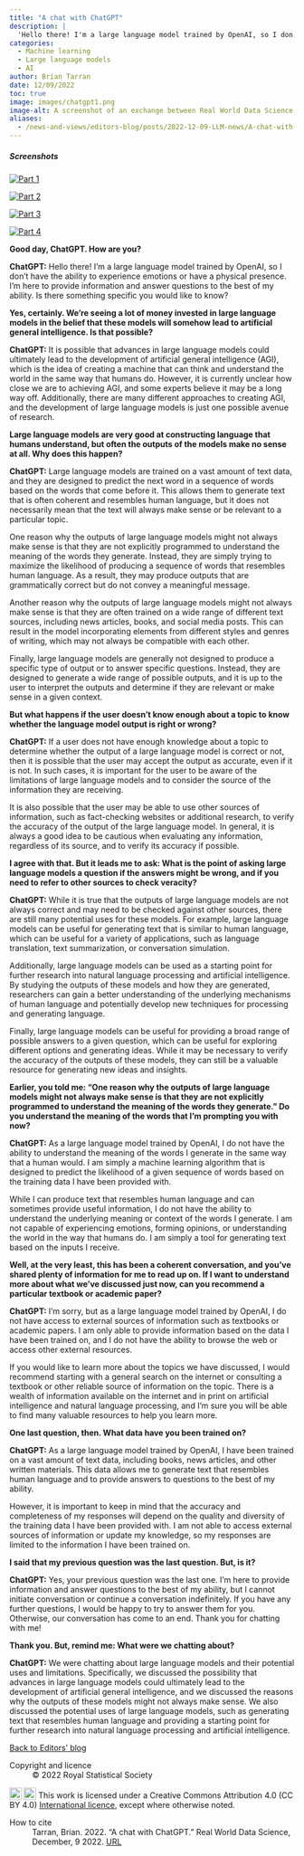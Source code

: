 ```yaml
---
title: "A chat with ChatGPT"
description: |
  'Hello there! I'm a large language model trained by OpenAI, so I don't have the ability to experience emotions or have a physical presence. I'm here to provide information and answer questions to the best of my ability. Is there something specific you would like to know?'
categories:
  - Machine learning
  - Large language models
  - AI
author: Brian Tarran
date: 12/09/2022
toc: true
image: images/chatgpt1.png
image-alt: A screenshot of an exchange between Real World Data Science editor Brian Tarran and ChatGPT.
aliases: 
  - /news-and-views/editors-blog/posts/2022-12-09-LLM-news/A-chat-with-ChatGPT.html 
---
```

::: {.column-margin}
##### Screenshots
[![Part 1](images/chatgpt1.png){fig-alt="A screenshot of an exchange between Real World Data Science editor Brian Tarran and ChatGPT."}](images/chatgpt1.png)

[![Part 2](images/chatgpt2.png){fig-alt="A screenshot of an exchange between Real World Data Science editor Brian Tarran and ChatGPT."}](images/chatgpt2.png)

[![Part 3](images/chatgpt3.png){fig-alt="A screenshot of an exchange between Real World Data Science editor Brian Tarran and ChatGPT."}](images/chatgpt3.png)

[![Part 4](images/chatgpt4.png){fig-alt="A screenshot of an exchange between Real World Data Science editor Brian Tarran and ChatGPT."}](images/chatgpt4.png)
:::

**Good day, ChatGPT. How are you?**

**ChatGPT:** Hello there! I'm a large language model trained by OpenAI, so I don't have the ability to experience emotions or have a physical presence. I'm here to provide information and answer questions to the best of my ability. Is there something specific you would like to know?

**Yes, certainly. We're seeing a lot of money invested in large language models in the belief that these models will somehow lead to artificial general intelligence. Is that possible?**

**ChatGPT:** It is possible that advances in large language models could ultimately lead to the development of artificial general intelligence (AGI), which is the idea of creating a machine that can think and understand the world in the same way that humans do. However, it is currently unclear how close we are to achieving AGI, and some experts believe it may be a long way off. Additionally, there are many different approaches to creating AGI, and the development of large language models is just one possible avenue of research.

**Large language models are very good at constructing language that humans understand, but often the outputs of the models make no sense at all. Why does this happen?**

**ChatGPT:** Large language models are trained on a vast amount of text data, and they are designed to predict the next word in a sequence of words based on the words that come before it. This allows them to generate text that is often coherent and resembles human language, but it does not necessarily mean that the text will always make sense or be relevant to a particular topic.

One reason why the outputs of large language models might not always make sense is that they are not explicitly programmed to understand the meaning of the words they generate. Instead, they are simply trying to maximize the likelihood of producing a sequence of words that resembles human language. As a result, they may produce outputs that are grammatically correct but do not convey a meaningful message.

Another reason why the outputs of large language models might not always make sense is that they are often trained on a wide range of different text sources, including news articles, books, and social media posts. This can result in the model incorporating elements from different styles and genres of writing, which may not always be compatible with each other.

Finally, large language models are generally not designed to produce a specific type of output or to answer specific questions. Instead, they are designed to generate a wide range of possible outputs, and it is up to the user to interpret the outputs and determine if they are relevant or make sense in a given context.

**But what happens if the user doesn't know enough about a topic to know whether the language model output is right or wrong?**

**ChatGPT:** If a user does not have enough knowledge about a topic to determine whether the output of a large language model is correct or not, then it is possible that the user may accept the output as accurate, even if it is not. In such cases, it is important for the user to be aware of the limitations of large language models and to consider the source of the information they are receiving.

It is also possible that the user may be able to use other sources of information, such as fact-checking websites or additional research, to verify the accuracy of the output of the large language model. In general, it is always a good idea to be cautious when evaluating any information, regardless of its source, and to verify its accuracy if possible.

**I agree with that. But it leads me to ask: What is the point of asking large language models a question if the answers might be wrong, and if you need to refer to other sources to check veracity?**

**ChatGPT:** While it is true that the outputs of large language models are not always correct and may need to be checked against other sources, there are still many potential uses for these models. For example, large language models can be useful for generating text that is similar to human language, which can be useful for a variety of applications, such as language translation, text summarization, or conversation simulation.

Additionally, large language models can be used as a starting point for further research into natural language processing and artificial intelligence. By studying the outputs of these models and how they are generated, researchers can gain a better understanding of the underlying mechanisms of human language and potentially develop new techniques for processing and generating language.

Finally, large language models can be useful for providing a broad range of possible answers to a given question, which can be useful for exploring different options and generating ideas. While it may be necessary to verify the accuracy of the outputs of these models, they can still be a valuable resource for generating new ideas and insights.

**Earlier, you told me: "One reason why the outputs of large language models might not always make sense is that they are not explicitly programmed to understand the meaning of the words they generate." Do you understand the meaning of the words that I'm prompting you with now?**

**ChatGPT:** As a large language model trained by OpenAI, I do not have the ability to understand the meaning of the words I generate in the same way that a human would. I am simply a machine learning algorithm that is designed to predict the likelihood of a given sequence of words based on the training data I have been provided with.

While I can produce text that resembles human language and can sometimes provide useful information, I do not have the ability to understand the underlying meaning or context of the words I generate. I am not capable of experiencing emotions, forming opinions, or understanding the world in the way that humans do. I am simply a tool for generating text based on the inputs I receive.

**Well, at the very least, this has been a coherent conversation, and you've shared plenty of information for me to read up on. If I want to understand more about what we've discussed just now, can you recommend a particular textbook or academic paper?**

**ChatGPT:** I'm sorry, but as a large language model trained by OpenAI, I do not have access to external sources of information such as textbooks or academic papers. I am only able to provide information based on the data I have been trained on, and I do not have the ability to browse the web or access other external resources.

If you would like to learn more about the topics we have discussed, I would recommend starting with a general search on the internet or consulting a textbook or other reliable source of information on the topic. There is a wealth of information available on the internet and in print on artificial intelligence and natural language processing, and I'm sure you will be able to find many valuable resources to help you learn more.

**One last question, then. What data have you been trained on?**

**ChatGPT:** As a large language model trained by OpenAI, I have been trained on a vast amount of text data, including books, news articles, and other written materials. This data allows me to generate text that resembles human language and to provide answers to questions to the best of my ability.

However, it is important to keep in mind that the accuracy and completeness of my responses will depend on the quality and diversity of the training data I have been provided with. I am not able to access external sources of information or update my knowledge, so my responses are limited to the information I have been trained on.

**I said that my previous question was the last question. But, is it?**

**ChatGPT:** Yes, your previous question was the last one. I'm here to provide information and answer questions to the best of my ability, but I cannot initiate conversation or continue a conversation indefinitely. If you have any further questions, I would be happy to try to answer them for you. Otherwise, our conversation has come to an end. Thank you for chatting with me!

**Thank you. But, remind me: What were we chatting about?**

**ChatGPT:** We were chatting about large language models and their potential uses and limitations. Specifically, we discussed the possibility that advances in large language models could ultimately lead to the development of artificial general intelligence, and we discussed the reasons why the outputs of these models might not always make sense. We also discussed the potential uses of large language models, such as generating text that resembles human language and providing a starting point for further research into natural language processing and artificial intelligence.

::: {.article-btn}
[Back to Editors' blog](/viewpoints/editors-blog/index.qmd)
:::


::: {.further-info}
::: grid
::: {.g-col-12 .g-col-md-6}
Copyright and licence
: &copy; 2022 Royal Statistical Society

<a href="http://creativecommons.org/licenses/by/4.0/?ref=chooser-v1" target="_blank" rel="license noopener noreferrer" style="display:inline-block;"> <img style="height:22px!important;vertical-align:text-bottom;" src="https://mirrors.creativecommons.org/presskit/icons/cc.svg?ref=chooser-v1"><img style="height:22px!important;margin-left:3px;vertical-align:text-bottom;" src="https://mirrors.creativecommons.org/presskit/icons/by.svg?ref=chooser-v1"></a> This work is licensed under a Creative Commons Attribution 4.0 (CC BY 4.0) <a href="http://creativecommons.org/licenses/by/4.0/?ref=chooser-v1" target="_blank" rel="license noopener noreferrer" style="display:inline-block;"> International licence</a>, except where otherwise noted.

:::

::: {.g-col-12 .g-col-md-6}
How to cite
: Tarran, Brian. 2022. "A chat with ChatGPT." Real World Data Science, December, 9 2022. [URL](https://realworlddatascience.net/news-and-views/editors-blog/posts/2022-12-09-LLM-news/A-chat-with-ChatGPT.html)
:::
:::
:::